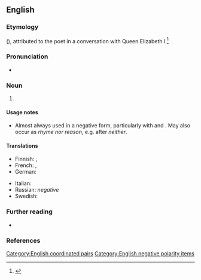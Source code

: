 ==English==

===Etymology===
{{calque|en|frm||n'y avoir ryme ne raison}} ({{w|Eustache Deschamps}}), attributed to the poet {{w|Edmund Spenser}} in a conversation with Queen Elizabeth I.<ref>{{w|Edmund_Spenser#Rhyme_and_reason|''Rhyme and reason''}}</ref> 

{{rfv-etym|en|contradicting sources}}

===Pronunciation===
* {{audio|en|En-au-rhyme or reason.ogg|Audio (AU)}}

===Noun===
{{en-noun|-}}

# {{lb|en|idiomatic}} {{l|en|[[logic|Logic]]; [[common sense]].}}
#: {{ux|en|Prices vary considerably from one town to another with no apparent '''rhyme or reason'''.}}
#: {{ux|en|He would often fly into an unexpected rage without '''rhyme or reason'''.}}

====Usage notes====
* Almost always used in a negative form, particularly with {{m|en|no}} and {{m|en|without}}. May also occur as ''rhyme nor reason'', e.g. after ''neither''.

====Translations====
{{trans-top|logic or common sense}}
* Finnish: {{t+|fi|tolkku}}, {{t+|fi|syyttä suotta}} {{qualifier|adverb, without rhyme or reason}}
* French: {{t+|fr|n'avoir ni queue ni tête}}, {{t+|fr|ne rimer à rien}}
* German: {{t|de|Sinn und Verstand}}
{{trans-mid}}
* Italian: {{t|it|nè capo nè coda}}
* Russian: ''negative'' {{t|ru|ни складу, ни ладу}}
* Swedish: {{t+|sv|rim och reson}}
{{trans-bottom}}

===Further reading===
* {{R:Phrase Finder|url=301500}}

===References===
<references/>

[[Category:English coordinated pairs]]
[[Category:English negative polarity items]]